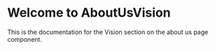 

<Meta title="molecules/AboutUsVision/docs" />

<style>

</style>


# Welcome to AboutUsVision

This is the documentation for the Vision section on the about us page component.